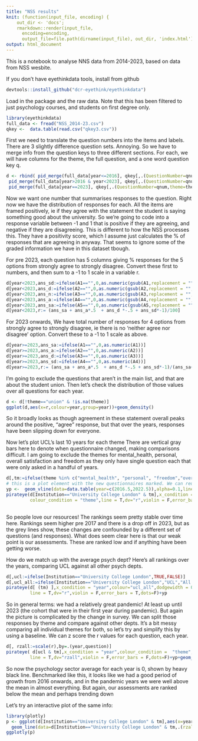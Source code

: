 ```yaml
---
title: "NSS results"
knit: (function(input_file, encoding) {
    out_dir <- 'docs';
    rmarkdown::render(input_file,
      encoding=encoding,
      output_file=file.path(dirname(input_file), out_dir, 'index.html'))})
output: html_document
---
```


This is a notebook to analyse NNS data from 2014-2023, based on data from NSS wesbite. 

If you don't have eyethinkdata tools, install from github

```r
devtools::install_github("dcr-eyethink/eyethinkdata")
```

Load in the package and the raw data. Note that this has been filtered to just psychology courses, and students on first degree only. 

```r
library(eyethinkdata)
full_data <- fread("NSS_2014-23.csv")
qkey <-  data.table(read.csv("qkey3.csv"))
```
First we need to translate the question numbers into the items and labels. There are 3 slightly difference question sets. Annoying. So we have to merge info from the question keys to three different sections. For each, we will have columns for the theme, the full question, and a one word question key q.

```r
d <- rbind( pid_merge(full_data[year<=2016], qkey[,.(QuestionNumber=qnum,theme=theme2014,q=item2014,question=set_full2014)],link="QuestionNumber"),
 pid_merge(full_data[year>2016 & year<2023], qkey[,.(QuestionNumber=qnum,theme=theme2017,q=item2017, question=set_full2017)],link="QuestionNumber"),
 pid_merge(full_data[year==2023], qkey[,.(QuestionNumber=qnum,theme=theme2023,q=item2023, question=set_full2023)],link="QuestionNumber"))

```
Now we want one number that summarises responses to the question. Right now we have the distribution of responses for each. All the items are framed positively, ie if they agree with the statement the student is saying something good about the university. So we're going to code into a response variable between -1 and 1 that is positive if they are agreeing, and negative if they are disagreeing. This is different to how the NSS processes this. They have a positivity score, which I assume just calculates the % of responses that are agreeing in anyway. That seems to ignore some of the graded information we have in this dataset tbough.

For pre 2023, each question has 5 columns giving % responses for the 5 options from strongly agree to strongly disagree.  Convert these first to numbers, and then sum to a -1 to 1 scale in a variable r. 

```r
d[year<2023,ans_sd:=ifelse(A1=="",0,as.numeric(gsub(A1,replacement = "",pattern="%")))]
d[year<2023,ans_d:=ifelse(A2=="",0,as.numeric(gsub(A2,replacement = "",pattern="%")))]
d[year<2023,ans_n:=ifelse(A3=="",0,as.numeric(gsub(A3,replacement = "",pattern="%")))]
d[year<2023,ans_a:=ifelse(A4=="",0,as.numeric(gsub(A4,replacement = "",pattern="%")))]
d[year<2023,ans_sa:=ifelse(A5=="",0,as.numeric(gsub(A5,replacement = "",pattern="%")))]
d[year<2023,r:= (ans_sa + ans_a*.5  + ans_d *-.5 + ans_sd*-1)/100]
```

For 2023 onwards, We have total number of responses for 4 options from strongly agree to strongly disagree, ie there is no 'neither agree nor disagree' option. Convert these to a -1 to 1 scale as above. 

```r
d[year>=2023,ans_sa:=ifelse(A1=="",0,as.numeric(A1))]
d[year>=2023,ans_a:=ifelse(A2=="",0,as.numeric(A2))]
d[year>=2023,ans_d:=ifelse(A3=="",0,as.numeric(A3))]
d[year>=2023,ans_sd:=ifelse(A4=="",0,as.numeric(A4))]
d[year>=2023,r:= (ans_sa + ans_a*.5  + ans_d *-.5 + ans_sd*-1)/(ans_sa+ans_a+ans_d+ans_sd)]
```

I'm going to exclude the questions that aren't in the main list, and that are about the student union. Then let's check the distribution of those values over all questions for each year. 

```r
d <- d[!theme=="union" & !is.na(theme)]
ggplot(d,aes(x=r,colour=year,group=year))+geom_density()
```

So it broadly looks as though agreement in these statement overall peaks around the positive, "agree" response, but that over the years, responses have been slipping down for everyone.

Now let's plot UCL's last 10 years for each theme There are vertical gray bars here to denote when questionnaire changed, making comparisons difficult. I am going to exclude the themes for mental_health, personal, overall satisfaction and freedom as they only have single question each that were only asked in a handful of years.

```r
d[,tm:=ifelse(theme %in% c("mental_health", "personal", "freedom","overall"),FALSE,TRUE)]
# this is a plot element with the new questionnaires marked. We can reuse it
yp <-  geom_vline(data=data.table(year=c(2016.5,2022.5)),alpha=0.1,linewidth=3,aes(xintercept=year))
pirateye(d[Institution=="University College London" & tm],x_condition = "year",
         colour_condition = "theme",line = T,dv="r",violin = F,error_bars = F)+yp
 

```

So people love our resources! The rankings seem pretty stable over time here. Rankings seem higher pre 2017 and there is a drop off in 2023, but as the grey lines show, these changes are confounded by a different set of questions (and responses). What does seem clear here is that our weak point is our assessments. These are ranked low and if anything have been getting worse.

How do we match up with the average psych dept? Here's all rankings over the years, comparing UCL against all other psych depts.

```r
d[,ucl:=ifelse(Institution=="University College London",TRUE,FALSE)]
d[,ucl_all:=ifelse(Institution=="University College London","UCL","All other")]
pirateye(d[ (tm) ],x_condition = "year",colour="ucl_all",dodgewidth = 0,
         line = T,dv="r",violin = F,error_bars = T,dots=F)+yp
```

So in general terms: we had a relatively great pandemic! At least up until 2023 (the cohort that were in their first year during pandemic). But again the picture is complicated by the change in survey. We can split those responses by theme and compare against other depts. It's a bit messy comparing all individual themes for both, so let's try and simplify this by using a baseline. We can z score the r values for each question, each year. 

```r
d[, rzall:=scale(r),by=.(year,question)]
pirateye( d[ucl & tm],x_condition = "year",colour_condition =  "theme",dodgewidth = 0,
         line = T,dv="rzall",violin = F,error_bars = F,dots=F)+yp+geom_hline(aes(yintercept=0))
```

So now the psychology sector average for each year is 0, shown by heavy black line. Benchmarked like this, it looks like we had a good period of growth from 2016 onwards, and in the pandemic years we were well above the mean in almost everything. But again, our assessments are ranked below the mean and perhaps trending down

Let's try an interactive plot of the same info:

```r
library(plotly)
p <- ggplot(d[Institution=="University College London" & tm],aes(x=year,y=rzall,colour=theme))+ 
  geom_line(data=d[Institution=="University College London" & tm,.(rzall=mean(rzall)),by=.(year,theme)])+ geom_point()
ggplotly(p)
```


